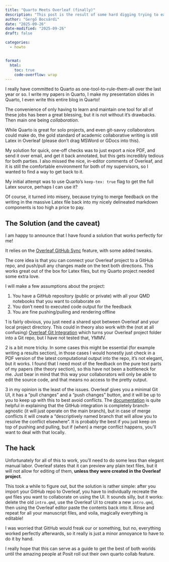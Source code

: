 ```yaml
---
title: "Quarto Meets Overleaf (finally)"
description: "This post is the result of some hard digging trying to eat my cake (use nice Quarto projects) and have it too (get feedback from my supervisors on writing without emailing PDFs)."
author: "Gergő Bocsárdi"
date: "2025-09-26"
date-modified: "2025-09-26"
draft: false

categories: 
  - howto


format:
  html:
    toc: true
    code-overflow: wrap
---
```


I really have committed to Quarto as one-tool-to-rule-them-all over the last year or so. I write my papers in Quarto, I make my presentation slides in Quarto, I even write this entire blog in Quarto! 

The convenience of only having to learn and maintain one tool for all of these jobs has been a great blessing, but it is not without it's drawbacks. Then main one being *collaboration*. 

While Quarto is great for solo projects, and even git-savvy collaborators could make do, the gold standard of academic collaborative writing is still Latex in Overleaf (please don't drag MSWord or GDocs into this).

My solution for quick, one-off checks was to just export a nice PDF, and send it over email, and get it back annotated, but this gets incredibly tedious for both parties. I also missed the nice, in-editor comments of Overleaf, and it is still the comfortable environment for both of my supervisors, so I wanted to find a way to get back to it.

My initial attempt was to use Quarto's `keep-tex: true` flag to get the full Latex source, perhaps I can use it?

Of course, it turned into misery, because trying to merge feedback on the writing in the massive Latex file back into my nicely delineated markdown components is too high a price to pay.

## The Solution (and the caveat)

I am happy to announce that I have found a solution that works perfectly for me!

It relies on the [Overleaf GitHub Sync](https://docs.overleaf.com/integrations-and-add-ons/git-integration-and-github-synchronization/github) feature, with some added tweaks.

The core idea is that you can connect your Overleaf project to a GitHub repo, and push/pull any changes made on the text both directions. This works great out of the box for Latex files, but my Quarto project needed some extra love.

I will make a few assumptions about the project:

1. You have a GitHub repository (public or private) with all your QMD notebooks that you want to collaborate on
2. You don't need to executed code output for the feedback
3. You are fine pushing/pulling and rendering offline

1 is fairly obvious, you just need a shared spot between Overleaf and your local project directory. This could in theory also work with the (not at all confusing) [Overleaf Git Integration](https://docs.overleaf.com/integrations-and-add-ons/git-integration-and-github-synchronization/git) which turns your Overleaf project folder into a Git repo, but I have not tested that, YMMV.

2 is a bit more tricky. In some cases this might be essential (for example writing a results section), in those cases I would honestly just check in a PDF version of the latest computational output into the repo, it's not elegant, but it works. I found that I need most of the feedback on the pure text parts of my papers (the theory section), so this have not been a bottleneck for me. Just bear in mind that this way your collaborators will only be able to edit the source code, and that means no access to the pretty output.

3 in my opinion is the least of the issues. Overleaf gives you a minimal Git UI, it has a "pull changes" and a "push changes" button, and it will be up to you to keep up with this to best avoid conflicts. The [documentation](https://docs.overleaf.com/integrations-and-add-ons/git-integration-and-github-synchronization/github) is quite helpful in explaining that the GitHub integration is completely branch-agnostic (it will just operate on the main branch), but in case of merge conflicts it will create a "descriptively named branch that will allow you to resolve the conflict elsewhere". It is probably the best if you just keep on top of pushing and pulling, but if (when) a merge conflict happens, you'll want to deal with that locally.

## The hack

Unfortunately for all of this to work, you'll need to do some less than elegant manual labor. Overleaf states that it can preview any plain text files, but it will not allow for editing of them, **unless they were created in the Overleaf project**. 

This took a while to figure out, but the solution is rather simple: after you import your GitHub repo to Overleaf, you have to individually recreate the `qmd` files you want to collaborate on using the UI. It sounds silly, but it works: delete the old `intro.qmd`, use the Overleaf UI to create a new `intro.qmd`, then using the Overleaf editor paste the contents back into it. Rinse and repeat for all your manuscript files, and voila, magically everything is editable!

I was worried that GitHub would freak our or something, but no, everything worked perfectly afterwards, so it really is just a minor annoyance to have to do it by hand.

I really hope that this can serve as a guide to get the best of both worlds until the amazing people at Posit roll out their own quarto collab feature.
